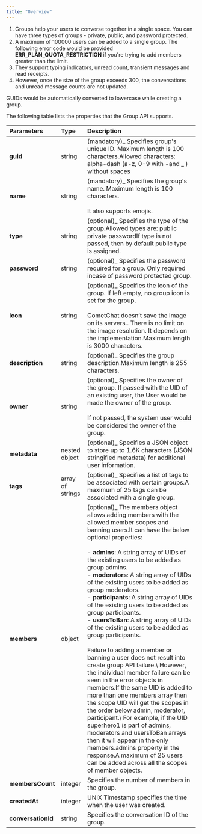 ```yaml
---
title: "Overview"
---
```


1. Groups help your users to converse together in a single space. You can have three types of groups - private, public, and password protected.
2. A maximum of 100000 users can be added to a single group. The following error code would be provided **ERR\_PLAN\_QUOTA\_RESTRICTION** if you're trying to add members greater than the limit.
3. They support typing indicators, unread count, transient messages and read receipts.
4. However, once the size of the group exceeds 300, the conversations and unread message counts are not updated.

<Info>

GUIDs would be automatically converted to lowercase while creating a group.

</Info>

The following table lists the properties that the Group API supports.

| Parameters         | Type             | Description                                                                                                                                                                                                                                                                                                                                                                                                                                                                                                                                                                                                                                                                                                                                                                                                                                                                                                                                                                                                                                                                                                                  |
| :------------------ | :---------------- | :---------------------------------------------------------------------------------------------------------------------------------------------------------------------------------------------------------------------------------------------------------------------------------------------------------------------------------------------------------------------------------------------------------------------------------------------------------------------------------------------------------------------------------------------------------------------------------------------------------------------------------------------------------------------------------------------------------------------------------------------------------------------------------------------------------------------------------------------------------------------------------------------------------------------------------------------------------------------------------------------------------------------------------------------------------------------------------------------------------------------------- |
| **guid**           | string           | (mandatory)\_ Specifies group's unique ID. Maximum length is 100 characters.Allowed characters: alpha-dash (a-z, 0-9 with -and \_ ) without spaces                                                                                                                                                                                                                                                                                                                                                                                                                                                                                                                                                                                                                                                                                                                                                                                                                                                                                                                                                                         |
| **name**           | string           | (mandatory)\_ Specifies the group's name. Maximum length is 100 characters.<br/><br/>It also supports emojis.                                                                                                                                                                                                                                                                                                                                                                                                                                                                                                                                                                                                                                                                                                                                                                                                                                                                                                                                                                                                                      |
| **type**           | string           | (optional)\_ Specifies the type of the group.Allowed types are: public private passwordIf type is not passed, then by default public type is assigned.                                                                                                                                                                                                                                                                                                                                                                                                                                                                                                                                                                                                                                                                                                                                                                                                                                                                                                                                                                     |
| **password**       | string           | (optional)\_ Specifies the password required for a group. Only required incase of password protected group.                                                                                                                                                                                                                                                                                                                                                                                                                                                                                                                                                                                                                                                                                                                                                                                                                                                                                                                                                                                                                |
| **icon**           | string           | (optional)\_ Specifies the icon of the group. If left empty, no group icon is set for the group.<br/><br/>CometChat doesn’t save the image on its servers.. There is no limit on the image resolution. It depends on the implementation.Maximum length is 3000 characters.                                                                                                                                                                                                                                                                                                                                                                                                                                                                                                                                                                                                                                                                                                                                                                                                                                                         |
| **description**    | string           | (optional)\_ Specifies the group description.Maximum length is 255 characters.                                                                                                                                                                                                                                                                                                                                                                                                                                                                                                                                                                                                                                                                                                                                                                                                                                                                                                                                                                                                                                             |
| **owner**          | string           | (optional)\_ Specifies the owner of the group. If passed with the UID of an existing user, the User would be made the owner of the group.<br/><br/>If not passed, the system user would be considered the owner of the group.                                                                                                                                                                                                                                                                                                                                                                                                                                                                                                                                                                                                                                                                                                                                                                                                                                                                                                      |
| **metadata**       | nested object    | (optional)\_ Specifies a JSON object to store up to 1.6K characters (JSON stringified metadata) for additional user information.                                                                                                                                                                                                                                                                                                                                                                                                                                                                                                                                                                                                                                                                                                                                                                                                                                                                                                                                                                                           |
| **tags**           | array of strings | (optional)\_ Specifies a list of tags to be associated with certain groups.A maximum of 25 tags can be associated with a single group.                                                                                                                                                                                                                                                                                                                                                                                                                                                                                                                                                                                                                                                                                                                                                                                                                                                                                                                                                                                     |
| **members**        | object           | (optional)\_ The members object allows adding members with the allowed member scopes and banning users.It can have the below optional properties:<br/><br/>- **admins**: A string array of UIDs of the existing users to be added as group admins.<br/>- **moderators**: A string array of UIDs of the existing users to be added as group moderators.<br/>- **participants**: A string array of UIDs of the existing users to be added as group participants.<br/>- **usersToBan**: A string array of UIDs of the existing users to be added as group participants.<br/><br/>Failure to adding a member or banning a user does not result into create group API failure.\ However, the individual member failure can be seen in the error objects in members.If the same UID is added to more than one members array then the scope UID will get the scopes in the order below admin, moderator, participant.\ For example, if the UID superhero1 is part of admins, moderators and usersToBan arrays then it will appear in the only members.admins property in the response.A maximum of 25 users can be added across all the scopes of member objects. |
| **membersCount**   | integer          | Specifies the number of members in the group.                                                                                                                                                                                                                                                                                                                                                                                                                                                                                                                                                                                                                                                                                                                                                                                                                                                                                                                                                                                                                                                                                |
| **createdAt**      | integer          | UNIX Timestamp specifies the time when the user was created.                                                                                                                                                                                                                                                                                                                                                                                                                                                                                                                                                                                                                                                                                                                                                                                                                                                                                                                                                                                                                                                                 |
| **conversationId** | string           | Specifies the conversation ID of the group.                                                                                                                                                                                                                                                                                                                                                                                                                                                                                                                                                                                                                                                                                                                                                                                                                                                                                                                                                                                                                                                                                  |